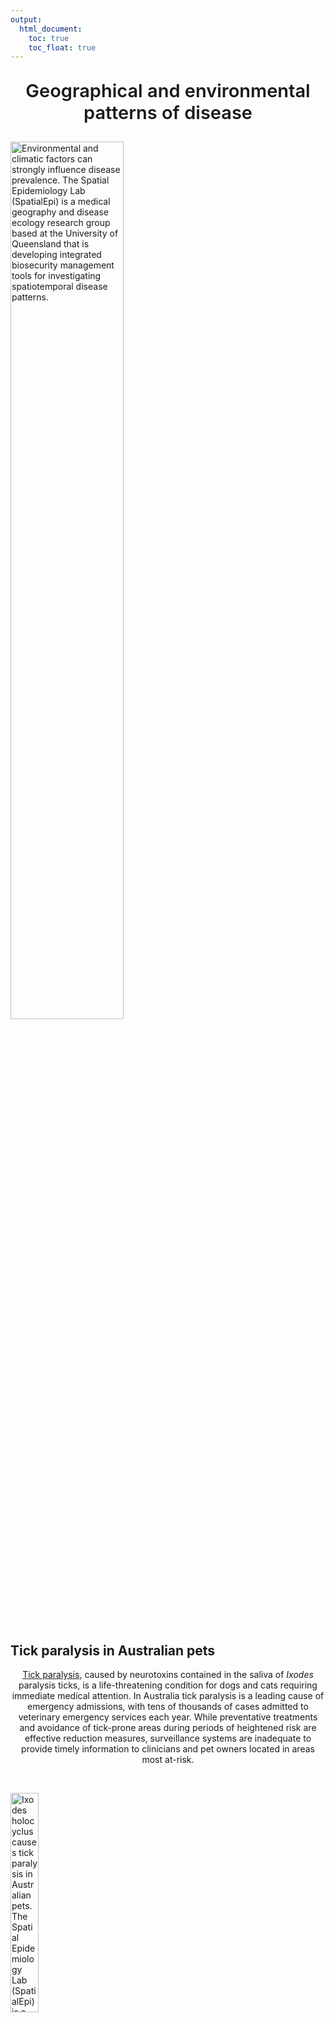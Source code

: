 ```yaml
---
output:
  html_document: 
    toc: true
    toc_float: true
---
```


<link rel="stylesheet" href="styles.css" type="text/css">

<center><p style="font-weight:600; font-size:29px">Geographical and environmental patterns of disease</p> </center>

<img src="images/env_variation.png" style="width:60%; margin-bottom: 1px" align="top" alt="Environmental and climatic factors can strongly influence disease prevalence. The Spatial Epidemiology Lab (SpatialEpi) is a medical geography and disease ecology research group based at the University of Queensland that is developing integrated biosecurity management tools for investigating spatiotemporal disease patterns.">

<br>

## Tick paralysis in Australian pets
<center>[Tick paralysis](https://sashvets.com/tick-paralysis/){target="_blank"}, caused by neurotoxins contained in the saliva of *Ixodes* paralysis ticks, is a life-threatening condition for dogs and cats requiring immediate medical attention. In Australia tick paralysis is a leading cause of emergency admissions, with tens of thousands of cases admitted to veterinary emergency services each year. While preventative treatments and avoidance of tick-prone areas during periods of heightened risk are effective reduction measures, surveillance systems are inadequate to provide timely information to clinicians and pet owners located in areas most at-risk.</center>

<br>

<img src="images/paratick.JPG" style="width:30%; margin-bottom: 1px" align="top" alt="Ixodes holocyclus causes tick paralysis in Australian pets. The Spatial Epidemiology Lab (SpatialEpi) is a medical geography and disease ecology research group based at the University of Queensland that is developing integrated biosecurity management tools for monitoring tick paralysis risk in Australia.">

<br>

## *Ixodes* spp. in Australia
<center>*Ixodes holocyclus* and *I. cornuatus* are endemic tick species responsible for the debilitating and often fatal condition in companion animals known as tick paralysis. Symptoms include loss of appetite, poor mobility and coordination, respiratory problems and death. Both of the causative tick species are distributed along Australia’s east coast and are associated with wet and humid habitats (see the figure below). Unfortunately, these distributions coincide with some of Australia’s most populous centres, meaning that many pets are at risk of tick paralysis each year.</center>

<br>

<img src="images/partick_distribution.png" style="width:40%; margin-bottom: 1px" align="top" alt="Ixodes holocyclus causes tick paralysis in Australian pets. The Spatial Epidemiology Lab (SpatialEpi) is a medical geography and disease ecology research group based at the University of Queensland that is involved in biosecurity management of tick paralysis risk in Australia.">

<br>

<center>Previous studies of tick paralysis risk in Australia have been hampered by poor case reporting, lack of high-resolution data and reliance on aggregated climate variables. Better surveillance systems are needed to help reduce the burden of tick-paralysis in Australian pets by capitalising on *big data* to anticipate areas that are likely to have cases in the future and to identify key environmental and/or social correlates. Such systems can also provide decision support tools to help local veterinary practices in high-risk zones by reminding them when to prioritise dissemination of preventative medicines and information packets to local pet owners.</center> 

<br>

<img src="images/tickalert.png" style="width:70%; margin-bottom: 1px" align="top" alt="Ixodes holocyclus causes tick paralysis in Australian pets. The Spatial Epidemiology Lab (SpatialEpi) is a medical geography and disease ecology research group based at the University of Queensland that is developing integrated biosecurity management tools for monitoring tick paralysis risk in Australia.">

<br>

## *SpatialEpiLab*'s involvement
<center>Our lab is involved in a large collaborative project, driven by a [University of Queensland Early Career Researcher Grant](https://research.uq.edu.au/research-support/research-management/funding-schemes/uq-internal-initiatives/uq-early-career-researcher-grant-scheme) to [Dr Nicholas Clark](people.html#nicholas_clark){target="_blank"}, with overall objectives to:  
1. Develop a forecast model for tick paralysis risk using an automated, unsupervised learning pipeline to quantify spatiotemporal variation in tick paralysis cases.   
2. Host real-time paralysis tick risk maps on a secure online server to provide up-to-date information to relevant end users.
</center>

<br>

### Team members on the project
<center>[Ricardo Soares Magalhães](people.html){target="_blank"}    
[Nicholas Clark](people.html#nicholas_clark){target="_blank"}</center>

<br>

### Key collaborators
<center>[GreenCross Veterinary Clinics](https://www.greencrossvets.com.au/){target="_blank"}  
[VetCompass Australia](http://www.vetcompass.com.au/){target="_blank"}  
[Henry Lydecker (University of Sydney)](https://sydney.edu.au/science/biology/hochuli/current.shtml){target="_blank"}  
[Paul McGreevy (University of Sydney)](https://sydney.edu.au/science/people/paul.mcgreevy.php){target="_blank"} </center>  
